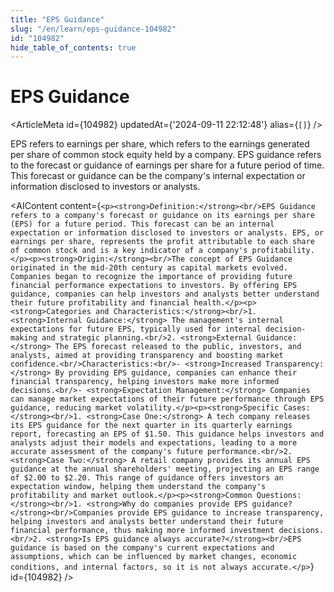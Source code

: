 ```yaml
---
title: "EPS Guidance"
slug: "/en/learn/eps-guidance-104982"
id: "104982"
hide_table_of_contents: true
---
```



# EPS Guidance

<ArticleMeta id={104982} updatedAt={'2024-09-11 22:12:48'} alias={`[]`} />
<div className='border-solid border-b border-t-0 my-4 border-[var(--ifm-color-gray-300)]' />

EPS refers to earnings per share, which refers to the earnings generated per share of common stock equity held by a company. EPS guidance refers to the forecast or guidance of earnings per share for a future period of time. This forecast or guidance can be the company's internal expectation or information disclosed to investors or analysts.

<AIContent content={`<p><strong>Definition:</strong><br/>EPS Guidance refers to a company's forecast or guidance on its earnings per share (EPS) for a future period. This forecast can be an internal expectation or information disclosed to investors or analysts. EPS, or earnings per share, represents the profit attributable to each share of common stock and is a key indicator of a company's profitability.</p><p><strong>Origin:</strong><br/>The concept of EPS Guidance originated in the mid-20th century as capital markets evolved. Companies began to recognize the importance of providing future financial performance expectations to investors. By offering EPS guidance, companies can help investors and analysts better understand their future profitability and financial health.</p><p><strong>Categories and Characteristics:</strong><br/>1. <strong>Internal Guidance:</strong> The management's internal expectations for future EPS, typically used for internal decision-making and strategic planning.<br/>2. <strong>External Guidance:</strong> The EPS forecast released to the public, investors, and analysts, aimed at providing transparency and boosting market confidence.<br/>Characteristics:<br/>- <strong>Increased Transparency:</strong> By providing EPS guidance, companies can enhance their financial transparency, helping investors make more informed decisions.<br/>- <strong>Expectation Management:</strong> Companies can manage market expectations of their future performance through EPS guidance, reducing market volatility.</p><p><strong>Specific Cases:</strong><br/>1. <strong>Case One:</strong> A tech company releases its EPS guidance for the next quarter in its quarterly earnings report, forecasting an EPS of $1.50. This guidance helps investors and analysts adjust their models and expectations, leading to a more accurate assessment of the company's future performance.<br/>2. <strong>Case Two:</strong> A retail company provides its annual EPS guidance at the annual shareholders' meeting, projecting an EPS range of $2.00 to $2.20. This range of guidance offers investors an expectation window, helping them understand the company's profitability and market outlook.</p><p><strong>Common Questions:</strong><br/>1. <strong>Why do companies provide EPS guidance?</strong><br/>Companies provide EPS guidance to increase transparency, helping investors and analysts better understand their future financial performance, thus making more informed investment decisions.<br/>2. <strong>Is EPS guidance always accurate?</strong><br/>EPS guidance is based on the company's current expectations and assumptions, which can be influenced by market changes, economic conditions, and internal factors, so it is not always accurate.</p>`} id={104982} />
